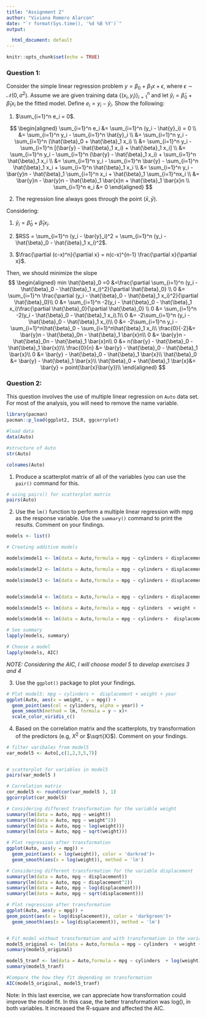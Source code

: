```yaml
---
title: "Assignment 2"
author: "Viviana Romero Alarcon"
date: "`r format(Sys.time(), '%d %B %Y')`"
output:

  html_document: default
---
```


```r
knitr::opts_chunk$set(echo = TRUE)
```

### Question 1:
Consider the simple linear regression problem $y = \beta_0 + \beta_1 x + \epsilon$,  where $\epsilon \sim \mathcal{N}(0, \sigma^2)$. Assume we are given training data $\{(x_i, y_i)\}_{i=1}^n$ and let $\hat{y}_i = \hat{\beta}_0 + \hat{\beta}_1 x_i$ be the fitted model. Define $e_i = y_i - \hat{y}_i$. Show the following:

1. $\sum_{i=1}^n e_i = 0$.

$$
\begin{aligned}
\sum_{i=1}^n e_i &= \sum_{i=1}^n (y_i - \hat{y}_i) = 0 \\
&= \sum_{i=1}^n y_i - \sum_{i=1}^n \hat{y}_i \\
&= \sum_{i=1}^n y_i - \sum_{i=1}^n (\hat{\beta}_0 + \hat{\beta}_1 x_i) \\
&= \sum_{i=1}^n y_i - \sum_{i=1}^n [(\bar{y} - \hat{\beta}_1 x_i) + \hat{\beta}_1 x_i] \\
&= \sum_{i=1}^n y_i - \sum_{i=1}^n (\bar{y} - \hat{\beta}_1 x_i)  + \sum_{i=1}^n \hat{\beta}_1 x_i \\
&= \sum_{i=1}^n y_i - \sum_{i=1}^n \bar{y} - \sum_{i=1}^n \hat{\beta}_1 x_i  + \sum_{i=1}^n \hat{\beta}_1 x_i \\
&= \sum_{i=1}^n y_i - \bar{y}n -  \hat{\beta}_1 \sum_{i=1}^n x_i  +  \hat{\beta}_1 \sum_{i=1}^nx_i \\
&= \bar{y}n - \bar{y}n -  \hat{\beta}_1 \bar{x}n  +  \hat{\beta}_1 \bar{x}n \\
\sum_{i=1}^n e_i &= 0
\end{aligned}
$$


2. The regression line always goes through the point $(\bar{x}, \bar{y})$.


Considering:

1. $\hat{y}_i = \hat{\beta}_0 + \hat{\beta}_1 x_i$.

2. $RSS =  \sum_{i=1}^n  (y_i - \bar{y}_i)^2 = \sum_{i=1}^n  (y_i - \hat{\beta}_0 - \hat{\beta}_1 x_i)^2$.

3. $\frac{\partial (c-x)^n}{\partial x} = n(c-x)^{n-1} \frac{\partial x}{\partial x}$.

Then, we should minimize the slope
$$
\begin{aligned}
min \hat{\beta}_0 =0 &=\frac{\partial \sum_{i=1}^n  (y_i - \hat{\beta}_0 - \hat{\beta}_1 x_i)^2}{\partial \hat{\beta}_0}  \\
0 &= \sum_{i=1}^n \frac{\partial   (y_i - \hat{\beta}_0 - \hat{\beta}_1 x_i)^2}{\partial \hat{\beta}_0}\\
0 &= \sum_{i=1}^n -2(y_i - \hat{\beta}_0 - \hat{\beta}_1 x_i)\frac{\partial   \hat{\beta}_0}{\partial \hat{\beta}_0} \\
0 &= \sum_{i=1}^n -2(y_i - \hat{\beta}_0 - \hat{\beta}_1 x_i).1\\
0 &= -2\sum_{i=1}^n (y_i - \hat{\beta}_0 - \hat{\beta}_1 x_i)\\
0 &= -2\sum_{i=1}^n y_i - \sum_{i=1}^n\hat{\beta}_0 - \sum_{i=1}^n\hat{\beta}_1 x_i\\
\frac{0}{-2}&= \bar{y}n - \hat{\beta}_0n - \hat{\beta}_1 \bar{x}n\\
0 &= \bar{y}n - \hat{\beta}_0n - \hat{\beta}_1 \bar{x}n\\
0 &= n(\bar{y} - \hat{\beta}_0 - \hat{\beta}_1 \bar{x})\\
\frac{0}{n} &= \bar{y} - \hat{\beta}_0 - \hat{\beta}_1 \bar{x}\\
0 &= \bar{y} - \hat{\beta}_0 - \hat{\beta}_1 \bar{x}\\
\hat{\beta}_0 &= \bar{y} - \hat{\beta}_1 \bar{x}\\
\hat{\beta}_0 + \hat{\beta}_1 \bar{x}&= \bar{y} = point(\bar{x}\bar{y})\\
\end{aligned}
$$




### Question 2:
This question involves the use of multiple linear regression on `Auto` data set. For most of the analysis, you will need to remove the name variable.

```r
library(pacman)
pacman::p_load(ggplot2, ISLR, ggcorrplot)

#load data
data(Auto)

#structure of Auto
str(Auto)

colnames(Auto)

```


1. Produce a scatterplot matrix of all of the variables (you can use the `pair()` command for this.
```r
# using pairs() for scatterplot matrix
pairs(Auto)
```

2. Use the `lm()` function to perform a multiple linear regression with mpg as the response variable. Use the `summary()` command to print the results. Comment on your findings. 
```r

models <- list()

# Creating additive models

models$model1 <- lm(data = Auto,formula = mpg ~ cylinders + displacement )

models$model2 <- lm(data = Auto,formula = mpg ~ cylinders + displacement + horsepower  )

models$model3 <- lm(data = Auto,formula = mpg ~ cylinders + displacement + horsepower + acceleration )


models$model4 <- lm(data = Auto,formula = mpg ~ cylinders + displacement + horsepower + acceleration + weight)

models$model5 <- lm(data = Auto,formula = mpg ~ cylinders  + weight +  displacement + year)

models$model6 <- lm(data = Auto,formula = mpg ~ cylinders +  displacement + horsepower + acceleration + weight + year)

# See summary
lapply(models, summary)

# Choose a model
lapply(models, AIC)

```
_*NOTE: Considering the AIC, I will choose model 5  to develop exercises 3 and 4*_

3. Use the `ggplot()` package to plot your findings.

```r
# Plot model5: mpg ~ cylinders +  displacement + weight + year
ggplot(Auto, aes(x = weight, y = mpg)) + 
  geom_point(aes(col = cylinders, alpha = year)) +
  geom_smooth(method = lm, formula = y ~ x)+
  scale_color_viridis_c()


```



4. Based on the correlation matrix and the scatterplots, try transformation of the predictors (e.g, $X^2$ or $\sqrt{X}$). Comment on your findings.


```r
# filter varibales from model5
var_model5 <- Auto[,c(1,2,3,5,7)]


# scatterplot for variables in model5
pairs(var_model5 )

# Correlation matrix
cor_model5 <- round(cor(var_model5 ), 1)
ggcorrplot(cor_model5)

# Considering different transformation for the variable weight
summary(lm(data = Auto, mpg ~ weight))
summary(lm(data = Auto, mpg ~ weight^2))
summary(lm(data = Auto, mpg ~ log(weight)))
summary(lm(data = Auto, mpg ~ sqrt(weight)))

# Plot regression after transformation 
ggplot(Auto, aes(y = mpg)) + 
  geom_point(aes(x = log(weight)), color = 'darkred')+
  geom_smooth(aes(x = log(weight)), method = 'lm')

# Considering different transformation for the variable displacement
summary(lm(data = Auto, mpg ~ displacement))
summary(lm(data = Auto, mpg ~ displacement^2))
summary(lm(data = Auto, mpg ~ log(displacement)))
summary(lm(data = Auto, mpg ~ sqrt(displacement)))

# Plot regression after transformation 
ggplot(Auto, aes(y = mpg)) + 
geom_point(aes(x = log(displacement)), color = 'darkgreen')+
  geom_smooth(aes(x = log(displacement)), method = 'lm')


# Fit model without transformation and with transformation in the variables
model5_original <- lm(data = Auto,formula = mpg ~ cylinders  + weight +  displacement + year)
summary(model5_original)

model5_tranf <- lm(data = Auto,formula = mpg ~ cylinders  + log(weight) +  log(displacement) + year)
summary(model5_tranf)

#Compare the how they fit depending on transformation
AIC(model5_original, model5_tranf)

```
Note: In this last exercise, we can appreciate how transformation could improve the model fit. In this case, the better transformation was log(), in both variables. It increased the R-square and affected the AIC.


